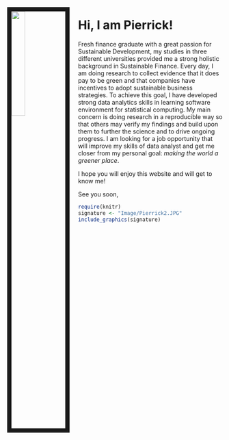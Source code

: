 &emsp;


<img src="Image/MySelf.JPEG" style="width:25%; border:10px solid; margin-right: 20px" align="left">



# **Hi, I am Pierrick!**


Fresh finance graduate with a great passion for Sustainable Development, my studies in three different universities provided me a strong holistic background in Sustainable Finance. Every day, I am doing research to collect evidence that it does pay to be green and that companies have incentives to adopt sustainable business strategies. To achieve this goal, I have developed strong data analytics skills in learning software environment for statistical computing. My main concern is doing research in a reproducible way so that others may verify my findings and build upon them to further the science and to drive ongoing progress. I am looking for a job opportunity that will improve my skills of data analyst and get me closer from my personal goal: *making the world a greener place*. 

I hope you will enjoy this website and will get to know me!

See you soon,


```r
require(knitr)
signature <- "Image/Pierrick2.JPG"
include_graphics(signature) 
```


